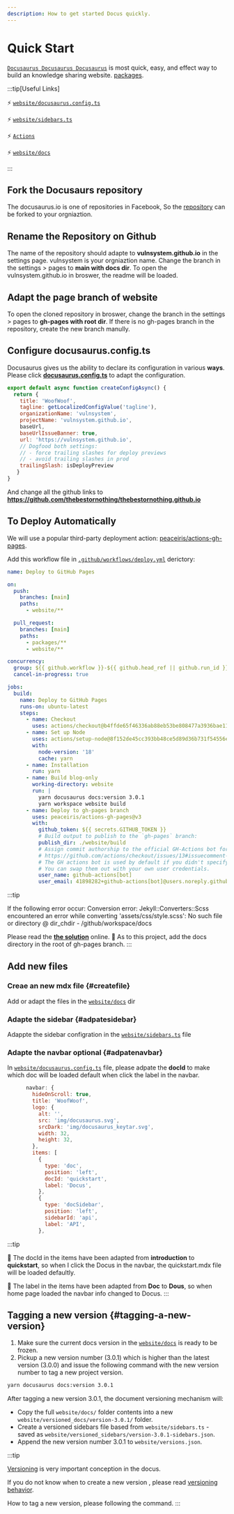 ```yaml
---
description: How to get started Docus quickly.
---
```


# Quick Start

[`Docusaurus Docusaurus Docusaurus`](https://docusaurus.io/) is most quick, easy, and effect way to build an knowledge sharing website. [packages](https://github.com/facebook/docusaurus/).

:::tip[Useful Links]

⚡️ [`website/docusaurus.config.ts`](https://github.com/thebestornothing/thebestornothing.github.io/edit/main/website/docusaurus.config.ts)

⚡️ [`website/sidebars.ts`](https://github.com/thebestornothing/thebestornothing.github.io/edit/main/website/sidebars.ts)

⚡️ [`Actions`](https://github.com/thebestornothing/thebestornothing.github.io/actions)

⚡️ [`website/docs`](https://github.com/thebestornothing/thebestornothing.github.io/tree/main/website/docs)

:::


## Fork the Docusaurs repository 
The docusaurus.io is one of repositories in Facebook, So the [repository](https://github.com/facebook/docusaurus) can be forked to your orgniaztion.

## Rename the Repository on Github
The name of the repository should adapte to **vulnsystem.github.io** in the settings page. vulnsystem is your orgniaztion name.
Change the branch in the settings > pages to **main with docs dir**. To open the vulnsystem.github.io in broswer, the readme will be loaded.

## Adapt the page branch of website
To open the cloned repository in broswer, change the branch in the settings > pages to **gh-pages with root dir**.
If there is no gh-pages branch in the repository, create the new branch manully.

## Configure docusaurus.config.ts
Docusaurus gives us the ability to declare its configuration in various **ways**.  Please click **[docusaurus.config.ts](https://github.com/thebestornothing/thebestornothing.github.io/blob/main/website/docusaurus.config.ts)** to adapt the configuration. 

```js title="docusaurus.config.ts"
export default async function createConfigAsync() {
  return {
    title: 'WoofWoof',
    tagline: getLocalizedConfigValue('tagline'),
    organizationName: 'vulnsystem',
    projectName: 'vulnsystem.github.io',
    baseUrl,
    baseUrlIssueBanner: true,
    url: 'https://vulnsystem.github.io',
    // Dogfood both settings:
    // - force trailing slashes for deploy previews
    // - avoid trailing slashes in prod
    trailingSlash: isDeployPreview
   }
}
```

And change all the github links to **https://github.com/thebestornothing/thebestornothing.github.io**

## To Deploy Automatically
We will use a popular third-party deployment action: [peaceiris/actions-gh-pages](https://github.com/peaceiris/actions-gh-pages#%EF%B8%8F-docusaurus).

Add this workflow file in [`.github/workflows/deploy.yml`](https://github.com/thebestornothing/thebestornothing.github.io/blob/main/.github/workflows/deploy.yml) derictory:

```yml title=".github/workflows/deploy.yml"
name: Deploy to GitHub Pages

on:
  push:
    branches: [main]
    paths: 
      - website/**

  pull_request:
    branches: [main]
    paths: 
      - packages/**
      - website/**

concurrency:
  group: ${{ github.workflow }}-${{ github.head_ref || github.run_id }}
  cancel-in-progress: true

jobs:
  build:
    name: Deploy to GitHub Pages
    runs-on: ubuntu-latest
    steps:
      - name: Checkout
        uses: actions/checkout@b4ffde65f46336ab88eb53be808477a3936bae11 # v4.1.1
      - name: Set up Node
        uses: actions/setup-node@8f152de45cc393bb48ce5d89d36b731f54556e65 # v4.0.0
        with:
          node-version: '18'
          cache: yarn
      - name: Installation
        run: yarn
      - name: Build blog-only
        working-directory: website
        run: |
          yarn docusaurus docs:version 3.0.1
          yarn workspace website build
      - name: Deploy to gh-pages branch
        uses: peaceiris/actions-gh-pages@v3
        with:
          github_token: ${{ secrets.GITHUB_TOKEN }}
          # Build output to publish to the `gh-pages` branch:
          publish_dir: ./website/build
          # Assign commit authorship to the official GH-Actions bot for deploys to `gh-pages` branch:
          # https://github.com/actions/checkout/issues/13#issuecomment-724415212
          # The GH actions bot is used by default if you didn't specify the two fields.
          # You can swap them out with your own user credentials.
          user_name: github-actions[bot]
          user_email: 41898282+github-actions[bot]@users.noreply.github.com
```

:::tip

If the following error occur:
Conversion error: Jekyll::Converters::Scss encountered an error while converting 'assets/css/style.scss':
No such file or directory @ dir_chdir - /github/workspace/docs

Please read the **[the solution](https://github.com/orgs/community/discussions/32805)** online.
🎯 As to this project, add the docs directory in the root of gh-pages branch.
:::

## Add new files

### Creae an new mdx file {#createfile}
Add or adapt the files in the [`website/docs`](https://github.com/thebestornothing/thebestornothing.github.io/tree/main/website/docs) dir

### Adapte the sidebar {#adpatesidebar}
Adappte the sidebar configration in the [`website/sidebars.ts`](https://github.com/thebestornothing/thebestornothing.github.io/blob/main/website/sidebars.ts) file

### Adapte the navbar optional {#adpatenavbar}
In [`website/docusaurus.config.ts`](https://github.com/thebestornothing/thebestornothing.github.io/blob/main/website/docusaurus.config.ts) file, please adpate the **docId** to make which doc will be loaded default when click the label in the navbar.

```js title="docusaurus.config.ts"
      navbar: {
        hideOnScroll: true,
        title: 'WoofWoof',
        logo: {
          alt: '',
          src: 'img/docusaurus.svg',
          srcDark: 'img/docusaurus_keytar.svg',
          width: 32,
          height: 32,
        },
        items: [
          {
            type: 'doc',
            position: 'left',
            docId: 'quickstart',
            label: 'Docus',
          },
          {
            type: 'docSidebar',
            position: 'left',
            sidebarId: 'api',
            label: 'API',
          },
```
:::tip

🎯 The docId in the items have been adapted from **introduction** to **quickstart**, so when I click the Docus in the navbar, the quickstart.mdx file will be loaded defaultly.

🎯 The label in the items have been adapted from **Doc** to **Dous**, so when home page loaded the navbar info changed to Docus.
:::

## Tagging a new version {#tagging-a-new-version}

1. Make sure the current docs version in the [`website/docs`](https://github.com/thebestornothing/thebestornothing.github.io/tree/main/website/docs) is ready to be frozen.
2. Pickup a new version number (3.0.1) which is higher than the latest version (3.0.0) and issue the following command with the new version number to tag a new project version.

```bash
yarn docusaurus docs:version 3.0.1
```

After tagging a new version 3.0.1, the document versioning mechanism will:

- Copy the full `website/docs/` folder contents into a new `website/versioned_docs/version-3.0.1/` folder.
- Create a versioned sidebars file based from `website/sidebars.ts` - saved as `website/versioned_sidebars/version-3.0.1-sidebars.json`.
- Append the new version number 3.0.1 to `website/versions.json`.

:::tip

[Versioning](https://vulnsystem.github.io/docs/versionin) is very important conception in the docus.

If you do not know when to create a new version , please read [versioning behavior](https://vulnsystem.github.io/docs/versioning#configuring-versioning-behavior). 

How to tag a new version, please following the command.
:::
